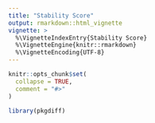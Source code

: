 ```yaml
---
title: "Stability Score"
output: rmarkdown::html_vignette
vignette: >
  %\VignetteIndexEntry{Stability Score}
  %\VignetteEngine{knitr::rmarkdown}
  %\VignetteEncoding{UTF-8}
---
```


```r
knitr::opts_chunk$set(
  collapse = TRUE,
  comment = "#>"
)
```

```r
library(pkgdiff)
```
